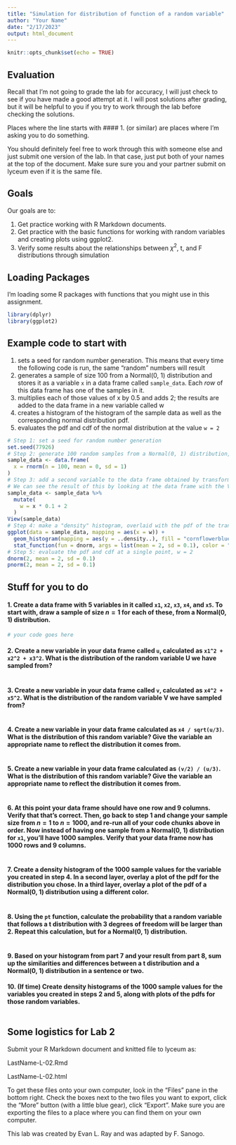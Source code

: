 ```yaml
---
title: "Simulation for distribution of function of a random variable"
author: "Your Name"
date: "2/17/2023"
output: html_document
---
```


```r
knitr::opts_chunk$set(echo = TRUE)
```

## Evaluation

Recall that I'm not going to grade the lab for accuracy, I will just check to see if you have made a good attempt at it. I will post solutions after grading, but it will be helpful to you if you try to work through the lab before checking the solutions.

Places where the line starts with #### 1. (or similar) are places where I'm asking you to do something.

You should definitely feel free to work through this with someone else and just submit one version of the lab.  In that case, just put both of your names at the top of the document. Make sure sure you and your partner submit on lyceum even if it is the same file.

## Goals

Our goals are to:

1. Get practice working with R Markdown documents.
2. Get practice with the basic functions for working with random variables and creating plots using ggplot2.
3. Verify some results about the relationships between $\chi^2$, t, and F distributions through simulation

## Loading Packages

I'm loading some R packages with functions that you might use in this assignment.

```r
library(dplyr)
library(ggplot2)
```

## Example code to start with

1. sets a seed for random number generation.  This means that every time the following code is run, the same "random" numbers will result
2. generates a sample of size 100 from a Normal(0, 1) distribution and stores it as a variable `x` in a data frame called `sample_data`.  Each *row* of this data frame has one of the samples in it.
3. multiplies each of those values of x by 0.5 and adds 2; the results are added to the data frame in a new variable called w
4. creates a histogram of the histogram of the sample data as well as the corresponding normal distribution pdf.
5. evaluates the pdf and cdf of the normal distribution at the value `w = 2`

```r
# Step 1: set a seed for random number generation
set.seed(77926)
# Step 2: generate 100 random samples from a Normal(0, 1) distribution, save in a data frame
sample_data <- data.frame(
  x = rnorm(n = 100, mean = 0, sd = 1)
)
# Step 3: add a second variable to the data frame obtained by transforming x.
# We can see the result of this by looking at the data frame with the View() function
sample_data <- sample_data %>%
  mutate(
    w = x * 0.1 + 2
  )
View(sample_data)
# Step 4: make a "density" histogram, overlaid with the pdf of the transformed normal distribution
ggplot(data = sample_data, mapping = aes(x = w)) +
  geom_histogram(mapping = aes(y = ..density..), fill = "cornflowerblue") +
  stat_function(fun = dnorm, args = list(mean = 2, sd = 0.1), color = "orange")
# Step 5: evaluate the pdf and cdf at a single point, w = 2
dnorm(2, mean = 2, sd = 0.1)
pnorm(2, mean = 2, sd = 0.1)
```

## Stuff for you to do

#### 1. Create a data frame with 5 variables in it called `x1`, `x2`, `x3`, `x4`, and `x5`.  To start with, draw a sample of size $n = 1$ for each of these, from a Normal(0, 1) distribution.

```r
# your code goes here
```

#### 2. Create a new variable in your data frame called `u`, calculated as `x1^2 + x2^2 + x3^2`.  What is the distribution of the random variable U we have sampled from?

```r
```



#### 3. Create a new variable in your data frame called `v`, calculated as `x4^2 + x5^2`.  What is the distribution of the random variable V we have sampled from?

```r
```



#### 4. Create a new variable in your data frame calculated as `x4 / sqrt(u/3)`.  What is the distribution of this random variable?  Give the variable an appropriate name to reflect the distribution it comes from.

```r
```



#### 5. Create a new variable in your data frame calculated as `(v/2) / (u/3)`.  What is the distribution of this random variable?  Give the variable an appropriate name to reflect the distribution it comes from.

```r
```



#### 6. At this point your data frame should have one row and 9 columns.  Verify that that's correct.  Then, go back to step 1 and change your sample size from $n = 1$ to $n = 1000$, and re-run all of your code chunks above in order.  Now instead of having one sample from a Normal(0, 1) distribution for `x1`, you'll have 1000 samples.  Verify that your data frame now has 1000 rows and 9 columns.

```r
```

#### 7. Create a density histogram of the 1000 sample values for the variable you created in step 4.  In a second layer, overlay a plot of the pdf for the distribution you chose.  In a third layer, overlay a plot of the pdf of a Normal(0, 1) distribution using a different color.

```r
```



#### 8. Using the `pt` function, calculate the probability that a random variable that follows a t distribution with 3 degrees of freedom will be larger than 2.  Repeat this calculation, but for a Normal(0, 1) distribution.

```r
```

#### 9.  Based on your histogram from part 7 and your result from part 8, sum up the similarities and differences between a t distribution and a Normal(0, 1) distribution in a sentence or two.



#### 10. (If time) Create density histograms of the 1000 sample values for the variables you created in steps 2 and 5, along with plots of the pdfs for those random variables.

```r
```

## Some logistics for Lab 2

Submit your R Markdown document and knitted file to lyceum as:

LastName-L-02.Rmd 

LastName-L-02.html

To get these files onto your own computer, look in the "Files" pane in the bottom right. Check the boxes next to the two files you want to export, click the "More" button (with a little blue gear), click "Export". Make sure you are exporting the files to a place where you can find them on your own computer. 

This lab was created by Evan L. Ray and was adapted by F. Sanogo.
